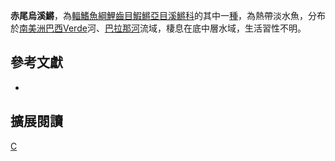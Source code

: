 {{Speciesbox 
| taxon = Melanorivulus rutilicaudus
| status = NE
| status_system = IUCN3.1
| authority =  [[Costa|Costa]], 2005
| synonyms = *''Rivulus rutilicaudus,Costa, 2005''
}}
'''赤尾烏溪鱂'''，為[[輻鰭魚綱|輻鰭魚綱]][[鯉齒目|鯉齒目]][[鰕鱂亞目|鰕鱂亞目]][[溪鱂科|溪鱂科]]的其中一[[種|種]]，為熱帶淡水魚，分布於[[南美洲|南美洲]][[巴西|巴西]]Verde河、[[巴拉那河|巴拉那河]]流域，棲息在底中層水域，生活習性不明。
== 參考文獻 ==
*{{FishBase_species|genus=Melanorivulus|species=rutilicaudus|year=2014|month=9}}

== 擴展閱讀 ==
{{refbegin}}
{{wikispecies-inline|Melanorivulus rutilicaudus|赤尾烏溪鱂}}
{{refend}}
{{Taxonbar|from=Q13832056}}

[[Category:烏溪鱂屬|C]]


{{魚類小作品}}